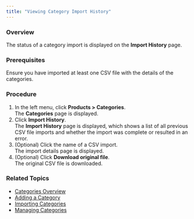 ```yaml
---
title: "Viewing Category Import History"
---
```


### Overview

The status of a category import is displayed on the **Import History** page.

### Prerequisites

Ensure you have imported at least one CSV file with the details of the categories. 

### Procedure

1. In the left menu, click **Products > Categories**.  
The **Categories** page is displayed.
2. Click **Import History**.  
The **Import History** page is displayed, which shows a list of all previous CSV file imports and whether the import was complete or resulted in an error.
3. (Optional) Click the name of a CSV import.  
The import details page is displayed.
4. (Optional) Click **Download original file**.  
The original CSV file is downloaded.

### Related Topics

* [Categories Overview](/docs/products-categories)
* [Adding a Category](/docs/products-categories-adding-category)
* [Importing Categories](/docs/products-categories-importing-categories)
* [Managing Categories](/docs/products-categories-managing-categories)